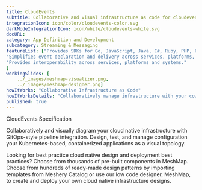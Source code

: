 ---title: CloudEvents  subtitle: Collaborative and visual infrastructure as code for cloudeventsintegrationIcon: icon/color/cloudevents-color.svgdarkModeIntegrationIcon: icon/white/cloudevents-white.svgdocURL: category: App Definition and Developmentsubcategory: Streaming & MessagingfeatureList: ["Provides SDKs for Go, JavaScript, Java, C#, Ruby, PHP, PowerShell, Rust, and Python that can be used to build event routers, tracing systems, and other tools.","Simplifies event declaration and delivery across services, platforms, and beyond.","Provides interoperability across services, platforms and systems."]workingSlides: [    ../_images/meshmap-visualizer.png,    ../_images/meshmap-designer.png]howItWorks: "Collaborative Infrastructure as Code"howItWorksDetails: "Collaboratively manage infrastructure with your coworkers synchronously sharing the same designs."published: true---<p>    CloudEvents Specification</p><p>    Collaboratively and visually diagram your cloud native infrastructure with GitOps-style pipeline integration. Design, test, and manage configuration your Kubernetes-based, containerized applications as a visual topology.</p><p>    Looking for best practice cloud native design and deployment best practices? Choose from thousands of pre-built components in MeshMap. Choose from hundreds of ready-made design patterns by importing templates from Meshery Catalog or use our low code designer, MeshMap, to create and deploy your own cloud native infrastructure designs.</p>